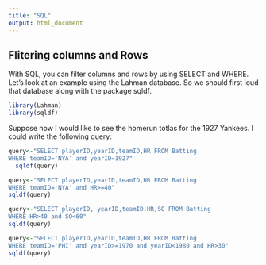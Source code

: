 ```yaml
---
title: "SQL"
output: html_document
---
```


## Flitering columns and Rows

With SQL, you can filter columns and rows by using SELECT and WHERE. Let's look at an example using the Lahman database. So we should first loud that database along with the package sqldf.

```r
library(Lahman)
library(sqldf)
```

Suppose now I would like to see the homerun totlas for the 1927 Yankees. I could write the following query:
```r
query<-"SELECT playerID,yearID,teamID,HR FROM Batting
WHERE teamID='NYA' and yearID=1927"
  sqldf(query)
```

```r
query<-"SELECT playerID,yearID,teamID,HR FROM Batting
WHERE teamID='NYA' and HR>=40"
sqldf(query)

```

```r
query<-"SELECT playerID, yearID,teamID,HR,SO FROM Batting
WHERE HR>40 and SO<60"
sqldf(query)
```

```r
query<-"SELECT playerID,yearID,teamID,HR FROM Batting
WHERE teamID='PHI' and yearID>=1970 and yearID<1980 and HR>30"
sqldf(query)
```

